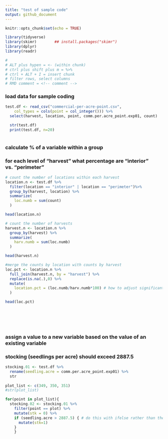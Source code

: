 ```yaml
---
title: "test of sample code"
output: github_document
---
```


```r
knitr::opts_chunk$set(echo = TRUE)
```

```r

library(tidyverse)
library(skimr)        ## install.packages("skimr")
library(dplyr)
library(readr)

#
# ALT plus hypen = <- (within chunk)
# ctrl plus shift plus m = %>% 
# ctrl + ALT + I = insert chunk
# filter rows, select columns
# RMD comment = <!-- comment -->

```

### load data for sample coding

```r
test.df <- read_csv("commercial-per-acre-point.csv", 
    col_types = cols(point = col_integer())) %>% 
  select(harvest, location, point, comm.per.acre_point.exp01, count)

  str(test.df)
  print(test.df, n=20)
  
```

### calculate % of a variable within a group
### for each level of "harvest" what percentage are "interior" vs. "perimeter"

```r
# count the number of locations within each harvest
location.n <- test.df %>% 
  filter(location == "interior" | location == "perimeter")%>% 
  group_by(harvest, location) %>% 
  summarize(
    loc.numb = sum(count)
  )

head(location.n)

# count the number of harvests
harvest.n <- location.n %>% 
  group_by(harvest) %>% 
  summarize(
    harv.numb = sum(loc.numb)
  )

head(harvest.n)

#merge the counts by location with counts by harvest
loc.pct <- location.n %>% 
  full_join(harvest.n, by = "harvest") %>% 
  replace(is.na(.),0) %>% 
  mutate(
    location.pct = (loc.numb/harv.numb*100) # how to adjust significant digits?
  )

head(loc.pct)




 

```



### assign a value to a new variable based on the value of an existing variable
### stocking (seedlings per acre) should exceed 2887.5

```r

stocking.01 <- test.df %>% 
  rename(seedling.acre = comm.per.acre_point.exp01) %>% 
  str
  
plot_list <- c(349, 350, 351)
#str(plot_list)

for(point in plot_list){
  stocking.02 <- stocking.01 %>% 
    filter(point == plot) %>% 
    mutate(stk = 0) %>% 
    if (seedling.acre > 2887.5) { # do this with ifelse rather than the initial "stk=0"
      mutate(stk=1)
    }
    }


```



### 